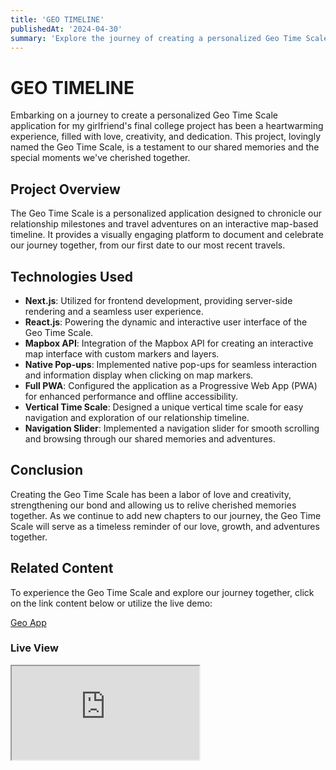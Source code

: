 ```yaml
---
title: 'GEO TIMELINE'
publishedAt: '2024-04-30'
summary: 'Explore the journey of creating a personalized Geo Time Scale application to document cherished memories and adventures with your loved one.'
---
```


# GEO TIMELINE

Embarking on a journey to create a personalized Geo Time Scale application for my girlfriend's final college project has been a heartwarming experience, filled with love, creativity, and dedication. This project, lovingly named the Geo Time Scale, is a testament to our shared memories and the special moments we've cherished together.

## Project Overview

The Geo Time Scale is a personalized application designed to chronicle our relationship milestones and travel adventures on an interactive map-based timeline. It provides a visually engaging platform to document and celebrate our journey together, from our first date to our most recent travels.

## Technologies Used

- **Next.js**: Utilized for frontend development, providing server-side rendering and a seamless user experience.
- **React.js**: Powering the dynamic and interactive user interface of the Geo Time Scale.
- **Mapbox API**: Integration of the Mapbox API for creating an interactive map interface with custom markers and layers.
- **Native Pop-ups**: Implemented native pop-ups for seamless interaction and information display when clicking on map markers.
- **Full PWA**: Configured the application as a Progressive Web App (PWA) for enhanced performance and offline accessibility.
- **Vertical Time Scale**: Designed a unique vertical time scale for easy navigation and exploration of our relationship timeline.
- **Navigation Slider**: Implemented a navigation slider for smooth scrolling and browsing through our shared memories and adventures.

## Conclusion

Creating the Geo Time Scale has been a labor of love and creativity, strengthening our bond and allowing us to relive cherished memories together. As we continue to add new chapters to our journey, the Geo Time Scale will serve as a timeless reminder of our love, growth, and adventures together.

## Related Content

To experience the Geo Time Scale and explore our journey together, click on the link content below or utilize the live demo:

[Geo App](https://geo-history-app.vercel.app/)


### Live View

<div className="iframe-container desktop">
  <iframe
    src="https://geo-history-app.vercel.app/"
    title="Geo Time Scale Desktop View"
    allowfullscreen
  ></iframe>
</div>


